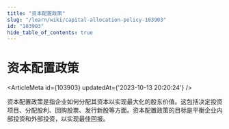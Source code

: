 ```yaml
---
title: "资本配置政策"
slug: "/learn/wiki/capital-allocation-policy-103903"
id: "103903"
hide_table_of_contents: true
---
```



# 资本配置政策

<ArticleMeta id={103903} updatedAt={'2023-10-13 20:20:24'} />
<div className='border-solid border-b border-t-0 my-4 border-[var(--ifm-color-gray-300)]' />

资本配置政策是指企业如何分配其资本以实现最大化的股东价值。这包括决定投资项目、分配股利、回购股票、发行新股等方面。资本配置政策的目标是平衡企业内部投资和外部投资，以实现最佳回报。

